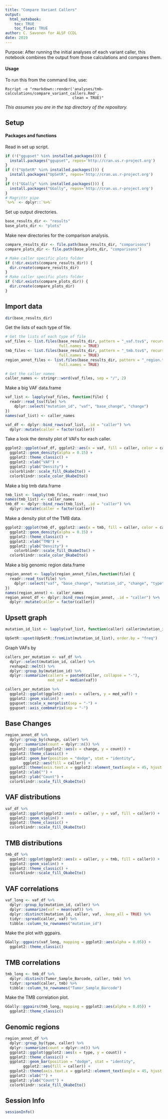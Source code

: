 ```yaml
---
title: "Compare Variant Callers"
output: 
  html_notebook:
    toc: TRUE
    toc_float: TRUE
author: C. Savonen for ALSF CCDL
date: 2019
---
```


Purpose: After running the initial analyses of each variant caller, this notebook 
combines the output from those calculations and compares them. 

#### Usage

To run this from the command line, use:
```
Rscript -e "rmarkdown::render('analyses/tmb-calculations/compare_variant_callers.Rmd', 
                              clean = TRUE)"
```

_This assumes you are in the top directory of the repository._

## Setup

#### Packages and functions

Read in set up script.

```r
if (!("ggupset" %in% installed.packages())) {
  install.packages("ggupset", repos='http://cran.us.r-project.org')
}
if (!("UpSetR" %in% installed.packages())) {
  install.packages("UpSetR", repos='http://cran.us.r-project.org')
}
if (!("GGally" %in% installed.packages())) {
  install.packages("GGally", repos='http://cran.us.r-project.org')
}
# Magrittr pipe
`%>%` <- dplyr::`%>%`
```

Set up output directories. 

```r
base_results_dir <- "results"
base_plots_dir <- "plots"
```

Make new directories for the comparison analysis.

```r
compare_results_dir <- file.path(base_results_dir, "comparisons")
compare_plots_dir <- file.path(base_plots_dir, "comparisons")

# Make caller specific plots folder
if (!dir.exists(compare_results_dir)) {
  dir.create(compare_results_dir)
}
# Make caller specific plots folder
if (!dir.exists(compare_plots_dir)) {
  dir.create(compare_plots_dir)
}
```

## Import data 

```r
dir(base_results_dir)
```

Get the lists of each type of file. 

```r
# Get the lists of each type of file
vaf_files <- list.files(base_results_dir, pattern = "_vaf.tsv$", recursive = TRUE, 
                        full.names = TRUE) 
tmb_files <- list.files(base_results_dir, pattern = "_tmb.tsv$", recursive = TRUE, 
                        full.names = TRUE) 
region_annot_files <- list.files(base_results_dir, pattern = "_region.tsv$", recursive = TRUE, 
                        full.names = TRUE) 
```


```r
# Get the caller names
caller_names <- stringr::word(vaf_files, sep = "/", 2)
```

Make a big VAF data.frame

```r
vaf_list <- lapply(vaf_files, function(file) {
  readr::read_tsv(file) %>%
    dplyr::select("mutation_id", "vaf", "base_change", "change")
})
names(vaf_list) <- caller_names

vaf_df <- dplyr::bind_rows(vaf_list, .id = "caller") %>% 
  dplyr::mutate(caller = factor(caller))
```

Take a look the density plot of VAFs for each caller. 

```r
ggplot2::ggplot(vaf_df, ggplot2::aes(x = vaf, fill = caller, color = caller)) +
  ggplot2::geom_density(alpha = 0.15) + 
  ggplot2::theme_classic() + 
  ggplot2::xlab("VAF") + 
  ggplot2::ylab("Density") +
  colorblindr::scale_fill_OkabeIto() +
  colorblindr::scale_color_OkabeIto()
```

Make a big tmb data.frame

```r
tmb_list <- lapply(tmb_files, readr::read_tsv)
names(tmb_list) <- caller_names
tmb_df <- dplyr::bind_rows(tmb_list, .id = "caller") %>% 
  dplyr::mutate(caller = factor(caller))
```

Make a density plot of the TMB data. 

```r
ggplot2::ggplot(tmb_df, ggplot2::aes(x = tmb, fill = caller, color = caller)) +
  ggplot2::geom_density(alpha = 0.15) + 
  ggplot2::theme_classic() + 
  ggplot2::xlab("TMB") + 
  ggplot2::ylab("Density") +
    colorblindr::scale_fill_OkabeIto() +
  colorblindr::scale_color_OkabeIto()
```

Make a big genomic region data.frame

```r
region_annot <- lapply(region_annot_files,function(file) {
  readr::read_tsv(file) %>%
    dplyr::select("vaf", "base_change", "mutation_id", "change", "type")
})
names(region_annot) <- caller_names
region_annot_df <- dplyr::bind_rows(region_annot, .id = "caller") %>% 
  dplyr::mutate(caller = factor(caller))
```

## Upsett graph

```r
mutation_id_list <- lapply(vaf_list, function(caller) caller$mutation_id)

UpSetR::upset(UpSetR::fromList(mutation_id_list), order.by = "freq")
```

Graph VAFs by 

```r
callers_per_mutation <- vaf_df %>% 
  dplyr::select(mutation_id, caller) %>% 
  reshape2::melt() %>% 
  dplyr::group_by(mutation_id) %>% 
  dplyr::summarize(callers = paste0(caller, collapse = "-"),
                   med_vaf = median(vaf))

callers_per_mutation %>%
  ggplot2::ggplot(ggplot2::aes(x = callers, y = med_vaf)) +
  ggplot2::geom_violin() +
  ggupset::scale_x_mergelist(sep = "-") +
  ggupset::axis_combmatrix(sep = "-")
```

## Base Changes 

```r
region_annot_df %>% 
  dplyr::group_by(change, caller) %>% 
  dplyr::summarize(count = dplyr::n()) %>%
  ggplot2::ggplot(ggplot2::aes(x = change, y = count)) + 
  ggplot2::theme_classic() + 
  ggplot2::geom_bar(position = "dodge", stat = "identity",
        ggplot2::aes(fill = caller)) + 
  ggplot2::theme(axis.text.x = ggplot2::element_text(angle = 45, hjust = 1)) +
  ggplot2::xlab("") +
  ggplot2::ylab("Count") +
  colorblindr::scale_fill_OkabeIto()
```

## VAF distributions

```r
vaf_df %>% 
  ggplot2::ggplot(ggplot2::aes(x = caller, y = vaf, fill = caller)) + 
  ggplot2::geom_violin() + 
  ggplot2::theme_classic() + 
  colorblindr::scale_fill_OkabeIto()
```

## TMB distributions

```r
tmb_df %>% 
  ggplot2::ggplot(ggplot2::aes(x = caller, y = tmb, fill = caller)) + 
  ggplot2::geom_violin() + 
  ggplot2::theme_classic() + 
  colorblindr::scale_fill_OkabeIto()
```

## VAF correlations

```r
vaf_long <- vaf_df %>% 
  dplyr::group_by(mutation_id, caller) %>% 
  dplyr::summarize(vaf = mean(vaf)) %>% 
  dplyr::distinct(mutation_id, caller, vaf, .keep_all = TRUE) %>% 
  tidyr::spread(caller, vaf) %>% 
  tibble::column_to_rownames("mutation_id")
```

Make the plot with ggpairs. 

```r
GGally::ggpairs(vaf_long, mapping = ggplot2::aes(alpha = 0.05)) +
  ggplot2::theme_classic()
``` 

## TMB correlations

```r
tmb_long <- tmb_df %>% 
  dplyr::distinct(Tumor_Sample_Barcode, caller, tmb) %>% 
  tidyr::spread(caller, tmb) %>% 
  tibble::column_to_rownames("Tumor_Sample_Barcode")
```

Make the TMB correlation plot.

```r
GGally::ggpairs(tmb_long, mapping = ggplot2::aes(alpha = 0.05)) +
  ggplot2::theme_classic()
```

## Genomic regions 

```r
region_annot_df %>% 
  dplyr::group_by(type, caller) %>% 
  dplyr::summarize(count = dplyr::n()) %>%
  ggplot2::ggplot(ggplot2::aes(x = type, y = count)) + 
  ggplot2::theme_classic() + 
  ggplot2::geom_bar(position = "dodge", stat = "identity",
        ggplot2::aes(fill = caller)) + 
  ggplot2::theme(axis.text.x = ggplot2::element_text(angle = 45, hjust = 1)) +
  ggplot2::xlab("") +
  ggplot2::ylab("Count") +
  colorblindr::scale_fill_OkabeIto()
```

## Session Info

```r
sessionInfo()
```

